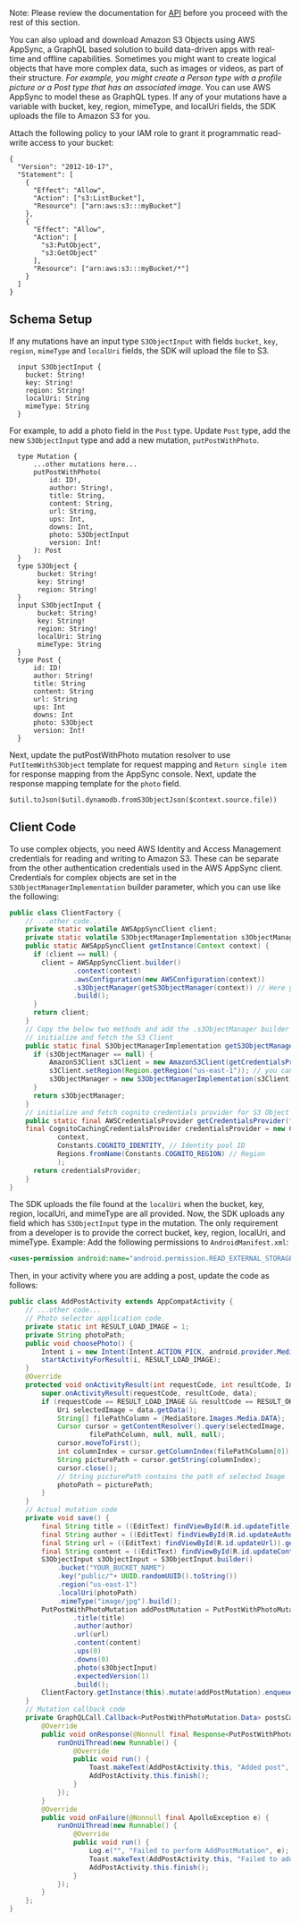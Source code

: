 Note: Please review the documentation for [API](/sdk/api/graphql) before you proceed with the rest of this section. 

You can also upload and download Amazon S3 Objects using AWS AppSync, a GraphQL based solution to build data-driven apps with real-time and offline capabilities. Sometimes you might want to create logical objects that have more complex data, such as images or videos, as part of their structure.  _For example, you might create a Person type with a profile picture or a Post type that has an associated image_. You can use AWS AppSync to model these as GraphQL types. If any of your mutations have a variable with bucket, key, region, mimeType, and localUri fields, the SDK uploads the file to Amazon S3 for you.

Attach the following policy to your IAM role to grant it programmatic read-write access to your bucket:

```
{
  "Version": "2012-10-17",
  "Statement": [
    {
      "Effect": "Allow",
      "Action": ["s3:ListBucket"],
      "Resource": ["arn:aws:s3:::myBucket"]
    },
    {
      "Effect": "Allow",
      "Action": [
        "s3:PutObject",
        "s3:GetObject"
      ],
      "Resource": ["arn:aws:s3:::myBucket/*"]
    }
  ]
}
```

## Schema Setup
If any mutations have an input type `S3ObjectInput` with fields `bucket`, `key`, `region`, `mimeType` and `localUri` fields, the SDK will upload the file to S3.
```
  input S3ObjectInput {
    bucket: String!
    key: String!
    region: String!
    localUri: String
    mimeType: String
  }
```
For example, to add a photo field in the ``Post`` type. Update ``Post`` type, add the new ``S3ObjectInput`` type and add a new mutation, ``putPostWithPhoto``.
```
  type Mutation {
      ...other mutations here...
      putPostWithPhoto(
          id: ID!,
          author: String!,
          title: String,
          content: String,
          url: String,
          ups: Int,
          downs: Int,
          photo: S3ObjectInput
          version: Int!
      ): Post
  }
  type S3Object {
       bucket: String!
       key: String!
       region: String!
  }
  input S3ObjectInput {
       bucket: String!
       key: String!
       region: String!
       localUri: String
       mimeType: String
  }
  type Post {
      id: ID!
      author: String!
      title: String
      content: String
      url: String
      ups: Int
      downs: Int
      photo: S3Object
      version: Int!
  }
```
Next, update the putPostWithPhoto mutation resolver to use ``PutItemWithS3Object`` template for request mapping
and ``Return single item`` for response mapping from the AppSync console.
Next, update the response mapping template for the ``photo`` field.
```
$util.toJson($util.dynamodb.fromS3ObjectJson($context.source.file))
```
## Client Code
To use complex objects, you need AWS Identity and Access Management credentials for reading and writing to Amazon S3.
These can be separate from the other authentication credentials used in the AWS AppSync client.
Credentials for complex objects are set in the `S3ObjectManagerImplementation` builder parameter, which you can use like the following:
```java
public class ClientFactory {
    // ...other code...
    private static volatile AWSAppSyncClient client;
    private static volatile S3ObjectManagerImplementation s3ObjectManager;
    public static AWSAppSyncClient getInstance(Context context) {
      if (client == null) {
        client = AWSAppSyncClient.builder()
                .context(context)
                .awsConfiguration(new AWSConfiguration(context))
                .s3ObjectManager(getS3ObjectManager(context)) // Here you initialize the s3 object manager.
                .build();
      }
      return client;
    }
    // Copy the below two methods and add the .s3ObjectManager builder parameter
    // initialize and fetch the S3 Client
    public static final S3ObjectManagerImplementation getS3ObjectManager(final Context context) {
      if (s3ObjectManager == null) {
          AmazonS3Client s3Client = new AmazonS3Client(getCredentialsProvider(context));
          s3Client.setRegion(Region.getRegion("us-east-1")); // you can set the region of bucket here
          s3ObjectManager = new S3ObjectManagerImplementation(s3Client);
      }
      return s3ObjectManager;
    }
    // initialize and fetch cognito credentials provider for S3 Object Manager
    public static final AWSCredentialsProvider getCredentialsProvider(final Context context){
    final CognitoCachingCredentialsProvider credentialsProvider = new CognitoCachingCredentialsProvider(
            context,
            Constants.COGNITO_IDENTITY, // Identity pool ID
            Regions.fromName(Constants.COGNITO_REGION) // Region
            );
      return credentialsProvider;
    }
}
```
The SDK uploads the file found at the ``localUri`` when the bucket, key, region, localUri, and mimeType are all provided.
Now, the SDK uploads any field which has ``S3ObjectInput`` type in the mutation. The only requirement from a developer is to provide the correct bucket, key, region, localUri, and mimeType.
Example:
Add the following permissions to ``AndroidManifest.xml``:
```xml
<uses-permission android:name="android.permission.READ_EXTERNAL_STORAGE" />
```
Then, in your activity where you are adding a post, update the code as follows:
```java
public class AddPostActivity extends AppCompatActivity {
    // ...other code...
    // Photo selector application code.
    private static int RESULT_LOAD_IMAGE = 1;
    private String photoPath;
    public void choosePhoto() {
        Intent i = new Intent(Intent.ACTION_PICK, android.provider.MediaStore.Images.Media.EXTERNAL_CONTENT_URI);
        startActivityForResult(i, RESULT_LOAD_IMAGE);
    }
    @Override
    protected void onActivityResult(int requestCode, int resultCode, Intent data) {
        super.onActivityResult(requestCode, resultCode, data);
        if (requestCode == RESULT_LOAD_IMAGE && resultCode == RESULT_OK && null != data) {
            Uri selectedImage = data.getData();
            String[] filePathColumn = {MediaStore.Images.Media.DATA};
            Cursor cursor = getContentResolver().query(selectedImage,
                    filePathColumn, null, null, null);
            cursor.moveToFirst();
            int columnIndex = cursor.getColumnIndex(filePathColumn[0]);
            String picturePath = cursor.getString(columnIndex);
            cursor.close();
            // String picturePath contains the path of selected Image
            photoPath = picturePath;
        }
    }
    // Actual mutation code
    private void save() {
        final String title = ((EditText) findViewById(R.id.updateTitle)).getText().toString();
        final String author = ((EditText) findViewById(R.id.updateAuthor)).getText().toString();
        final String url = ((EditText) findViewById(R.id.updateUrl)).getText().toString();
        final String content = ((EditText) findViewById(R.id.updateContent)).getText().toString();
        S3ObjectInput s3ObjectInput = S3ObjectInput.builder()
            .bucket("YOUR_BUCKET_NAME")
            .key("public/"+ UUID.randomUUID().toString())
            .region("us-east-1")
            .localUri(photoPath)
            .mimeType("image/jpg").build();
        PutPostWithPhotoMutation addPostMutation = PutPostWithPhotoMutation.builder()
                .title(title)
                .author(author)
                .url(url)
                .content(content)
                .ups(0)
                .downs(0)
                .photo(s3ObjectInput)
                .expectedVersion(1)
                .build();
        ClientFactory.getInstance(this).mutate(addPostMutation).enqueue(postsCallback);
    }
    // Mutation callback code
    private GraphQLCall.Callback<PutPostWithPhotoMutation.Data> postsCallback = new GraphQLCall.Callback<PutPostWithPhotoMutation.Data>() {
        @Override
        public void onResponse(@Nonnull final Response<PutPostWithPhotoMutation.Data> response) {
            runOnUiThread(new Runnable() {
                @Override
                public void run() {
                    Toast.makeText(AddPostActivity.this, "Added post", Toast.LENGTH_SHORT).show();
                    AddPostActivity.this.finish();
                }
            });
        }
        @Override
        public void onFailure(@Nonnull final ApolloException e) {
            runOnUiThread(new Runnable() {
                @Override
                public void run() {
                    Log.e("", "Failed to perform AddPostMutation", e);
                    Toast.makeText(AddPostActivity.this, "Failed to add post", Toast.LENGTH_SHORT).show();
                    AddPostActivity.this.finish();
                }
            });
        }
    };
}
```
